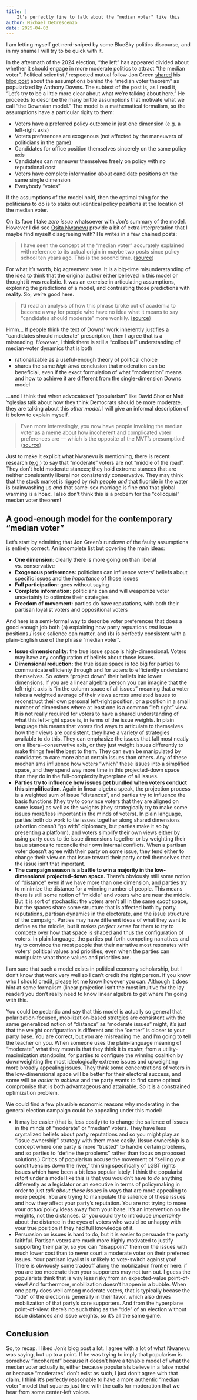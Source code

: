 ```yaml
---
title: |
    It's perfectly fine to talk about the "median voter" like this
author: Michael DeCrescenzo
date: 2025-04-03
---
```


I am letting myself get nerd-sniped by some BlueSky politics discourse, and in my shame I will try to be quick with it.

In the aftermath of the 2024 election, "the left" has appeared divided about whether it should engage in more moderate politics to attract "the median voter".
Political scientist / respected mutual follow Jon Green [shared](https://bsky.app/profile/jongreen.bsky.social/post/3llrd4psnds2w) his [blog post](https://jgreen4919.github.io/notes/2025/04/mvt) about the assumptions behind the "median voter theorem" as popularized by Anthony Downs.
The subtext of the post is, as I read it, "Let's try to be a little more clear about what we're talking about here."
He proceeds to describe the many brittle assumptions that motivate what we call "the Downsian model."
The model is a mathematical formalism, so the assumptions have a particular rigity to them:

- Voters have a preferred policy outcome in just one dimension (e.g. a left-right axis)
- Voters preferences are exogenous (not affected by the maneuvers of politicians in the game)
- Candidates for office position themselves sincerely on the same policy axis
- Candidates can maneuver themselves freely on policy with no reputational cost
- Voters have complete information about candidate positions on the same single dimension
- Everybody "votes"

If the assumptions of the model hold, then the optimal thing for the politicians to do is to stake out identical policy positions at the location of the median voter.

On its face I take _zero issue_ whatsoever with Jon's summary of the model.
However I did see [Osita Nwanevu](https://bsky.app/profile/ositanwanevu.bsky.social/post/3llrfskhzac2b) provide a bit of extra interpretation that I maybe find myself disagreeing with?
He writes in a few chained posts:

> I have seen the concept of the "median voter" accurately explained with reference to its actual origin in maybe two posts since policy school ten years ago.
> This is the second time.
> ([source](https://bsky.app/profile/ositanwanevu.bsky.social/post/3llrfgnklpk2n))

For what it's worth, big agreement here.
It is a big-time misunderstanding of the idea to think that the original author either believed in this model or thought it was realistic.
It was an exercise in articulating assumptions, exploring the predictions of a model, and contrasting those predictions with reality.
So, we're good here.

> I'd read an analysis of how this phrase broke out of academia to become a way for people who have no idea what it means to say "candidates should moderate" more wonkily.
> ([source](https://bsky.app/profile/ositanwanevu.bsky.social/post/3llrfskhzac2b))

Hmm...
If people think the text of Downs' work inherently justifies a "candidates should moderate" prescription, then I agree that is a misreading.
_However_, I think there is still a "colloquial" understanding of median-voter dynamics that is both

- rationalizable as a useful-enough theory of political choice
- shares the same _high level_ conclusion that moderation can be beneficial, even if the exact formulation of what "moderation" means and how to achieve it are different from the single-dimension Downs model

...and I think that when advocates of "popularism" like David Shor or Matt Yglesias talk about how they think Democrats should be more moderate, they are talking about this _other model_.
I will give an informal description of it below to explain myself.

> Even more interestingly, you now have people invoking the median voter as a meme about how incoherent and complicated voter preferences are — which is the opposite of the MVT's presumption!
> ([source](https://bsky.app/profile/ositanwanevu.bsky.social/post/3llrfzmod7k2c))

Just to make it explicit what Nwanevu is mentioning, there is recent research ([e.g.](https://benjaminlauderdale.net/files/papers/moderates_broockman_lauderdale.pdf)) to say that "moderate" voters are not "middle of the road".
They don't hold moderate stances; they hold extreme stances that are neither consistently liberal nor consistently conservative.
They may think that the stock market is rigged by rich people _and_ that fluoride in the water is brainwashing us _and_ that same-sex marriage is fine _and_ that global warming is a hoax.
I also don't think this is a probem for the "colloquial" median voter theorem!

## A good-enough model for the contemporary "median voter"

Let's start by admitting that Jon Green's rundown of the faulty assumptions is entirely correct.
An incomplete list but covering the main ideas:

- **One dimension**: clearly there is more going on than liberal vs. conservative
- **Exogenous preferences:** politicians can influence voters' beliefs about specific issues and the _importance_ of those issues
- **Full participation:** goes without saying
- **Complete information:** politicians can and will weaponize voter uncertainty to optimize their strategies
- **Freedom of movement:** parties do have reputations, with both their partisan loyalist voters and oppositional voters

And here is a semi-formal way to describe voter preferences that does a good enough job both (a) explaining how party repuations _and_ issue positions / issue salience can matter, and (b) is perfectly consistent with a plain-English use of the phrase "median voter".

- **Issue dimensionality**: the true issue space is high-dimensional.
  Voters may have any configuration of beliefs about those issues.
- **Dimensional reduction:** the true issue space is too big for parties to communicate efficienty through and for voters to efficiently understand themselves.
  So voters "project down" their beliefs into lower dimensions.
  If you are a linear algebra person you can imagine that the left-right axis is "in the column space of all issues" meaning that a voter takes a weighted average of their views across unrelated issues to reconstruct their own personal left-right position, or a position in a small number of dimensions where at least one is a common "left right" view.
  It is not really required for voters to have a shared understanding of what this left-right space is, in terms of the issue weights.
  In plain language this means that voters find ways to articulate to themselves how their views are consistent, they have a variety of strategies available to do this.
  They can emphasize the issues that fall most neatly on a liberal--conservative axis, or they just weight issues differently to make things feel the best to them.
  They can even be manipulated by candidates to care more about certain issues than others.
  Any of these mechanisms influence how voters "which" these issues into a simplified space, and they spend way more time in this projected-down space than they do in the full-complexity hyperplane of all issues.
- **Parties try to influence how issues get bundled when voters conduct this simplification**.
  Again in linear algebra speak, the projection process is a weighted sum of issue "distances", and parties try to influence the basis functions (they try to convince voters that they are aligned on some issue) as well as the weights (they strategically try to make some issues more/less important in the minds of voters).
  In plain language, parties both do work to tie issues together along shared dimensions (abortion doesn't "go with" diplomacy, but parties make it so by presenting a platform), and voters simplify their own views either by using party cues to tie issue dimensions together or by weighting their issue stances to reconcile their own internal conflicts.
  When a partisan voter doesn't agree with their party on some issue, they tend either to change their view on that issue toward their party or tell themselves that the issue isn't that important.
- **The campaign season is a battle to win a majority in the low-dimensional projected-down space.**
  There's obviously still some notion of "distance" even if we have more than one dimension, and parties try to minimize the distance for a winning number of people.
  This means there is still some notion of "middle" and voters who are near the middle.
But it is sort of stochastic: the voters aren't all in the same _exact_ space, but the spaces share some structure that is affected both by party reputations, partisan dynamics in the electorate, and the issue structure of the campaign.
  Parties may have different ideas of what they want to define as the middle, but it makes _perfect sense_ for them to try to compete over how that space is shaped and thus the configuration of voters.
  In plain language, the parties put forth competing narratives and try to convince the most people that their narrative most resonates with voters' political values and priorities, even when the parties can manipulate what those values and priorities are.

I am sure that such a model exists in political economy scholarship, but I don't know that work very well so I can't credit the right person.
If you know who I should credit, please let me know however you can.
Although it does hint at some formalism (linear projection isn't the most intuitive for the lay reader) you don't really need to know linear algebra to get where I'm going with this.

You could be pedantic and say that this model is actually so general that polarization-focused, mobilization-based stratgies are consistent with the same generalized notion of "distance" as "moderate issues" might, it's just that the weight configuration is different and the "center" is closer to your party base.
You are correct, but you are misreading me, and I'm going to tell the teacher on you.
When someone uses the plain-language meaning of "moderate", what they mean is that they think it is _easier_, from a utility-maximization standpoint, for parties to configure the winning coalition by downweighting the most ideologically extreme issues and upweighting more broadly appealing issues.
They think some concentrations of voters in the low-dimensional space will be better for their electoral success, and some will be _easier to achieve_ and the party wants to find some optimal compromise that is both advantageous and attainable.
So it is a constrained optimization problem.

We could find a few plausible economic reasons why moderating in the general election campaign could be appealing under this model:

- It may be easier (that is, less costly) to to change the salience of issues in the minds of "moderate" or "median" voters.
  They have less crystalized beliefs about party reputations and so you might play an "issue ownership" strategy with them more easily.
  (Issue ownership is a concept where one party is more "trusted" to handle certain problems, and so parties to "define the problems" rather than focus on proposed solutions.)
  Critics of popularism accuse the movement of "selling your constituencies down the river," thinking specifically of LGBT rights issues which have been a bit less popular lately.
  I think the popularist retort under a model like this is that you wouldn't have to _do_ anything differently as a legislator or an executive in terms of policymaking in order to just _talk about these issues_ in ways that are more appealing to more people.
  You are trying to manipulate the salience of these issues and how they affect your party's reputation.
  You are not trying to move your _actual_ policy ideas away from your base.
  It's an intervention on the weights, not the distances.
  Or you could try to introduce _uncertainty_ about the distance in the eyes of voters who would be unhappy with your true position if they had full knowledge of it.
- Persuasion on issues is hard to do, but it is easier to persuade the party faithful.
  Partisan voters are much more highly motivated to justify supporting their party, so you can "disappoint" them on the issues with much lower cost than to never court a moderate voter on their preferred issues.
  Your partisan loyalist is unlikely to vote-switch against you!
  There is obviously some tradeoff along the mobilization frontier here: if you are too moderate then your supporters may not turn out.
  I guess the popularists think that is way less risky from an expected-value point-of-view!
  And furthermore, mobilization doesn't happen in a bubble.
  When one party does well among moderate voters, that is typically becase the "tide" of the election is generally in their favor, which also drives mobilization of that party's core supporters.
And from the hyperplane point-of-view: there's no such thing as the "tide" of an election without issue distances and issue weights, so it's all the same game.


## Conclusion

So, to recap.
I liked Jon's blog post a lot.
I agree with a lot of what Nwanevu was saying, but up to a point.
If he was trying to imply that popularism is somehow "incoherent" because it doesn't have a tenable model of what the median voter actually is, either because popularists believe in a false model or because "moderates" don't exist as such, I just don't agree with that claim.
I think it's perfectly reasonable to have a more authentic "median voter" model that squares just fine with the calls for moderation that we hear from some center-left voices.
